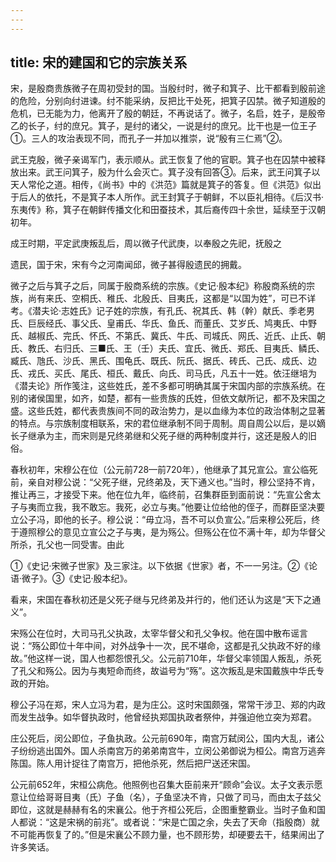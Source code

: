 ```yaml
---
---
---
```

title: 宋的建国和它的宗族关系
---



宋，是殷商贵族微子在周初受封的国。当殷纣时，微子和箕子、比干都看到殷前途的危险，分别向纣进谏。纣不能采纳，反把比干处死，把箕子囚禁。微子知道殷的危机，已无能为力，他离开了殷的朝廷，不再说话了。微子，名启，姓子，是殷帝乙的长子，纣的庶兄。箕子，是纣的诸父，一说是纣的庶兄。比干也是一位王子①。三人的攻治表现不同，而孔子一并加以推崇，说“殷有三仁焉”②。

武王克殷，微子亲谒军门，表示顺从。武王恢复了他的官职。箕子也在囚禁中被释放出来。武王问箕子，殷为什么会灭亡。箕子没有回答③。后来，武王问箕子以天人常伦之道。相传，《尚书》中的《洪范》篇就是箕子的答复。但《洪范》似出于后人的依托，不是箕子本人所作。武王封箕子于朝鲜，不以臣礼相待。《后汉书·东夷传》称，箕子在朝鲜传播文化和田蚕技术，其后裔传四十余世，延续至于汉朝初年。

成王时期，平定武庚叛乱后，周以微子代武庚，以奉殷之先祀，抚殷之

遗民，国于宋，宋有今之河南闻邱，微子甚得殷遗民的拥戴。

微子之后与箕子之后，同属于殷商系统的宗族。《史记·殷本纪》称殷商系统的宗族，尚有来氏、空桐氏、稚氏、北殷氏、目夷氏，这都是“以国为姓”，可已不详考。《潜夫论·志姓氏》记子姓的宗族，有孔氏、祝其氏、韩（幹）献氏、季老男氏、巨辰经氏、事父氏、皇甫氏、华氏、鱼氏、而董氏、艾岁氏、鸠夷氏、中野氏、越椒氏、完氏、怀氏、不第氏、冀氏、牛氏、司城氏、网氏、近氏、止氏、朝氏、教氏、右归氏、三■氏、王（壬）夫氏、宜氏、微氏、郑氏、目夷氏、鳞氏、臧氏、虺氏、沙氏、黑氏、围龟氏、既氏、阮氏、据氏、砖氏、己氏、成氏、边氏、戎氏、买氏、尾氏、桓氏、戴氏、向氏、司马氏，凡五十一姓。依汪继培为《潜夫论》所作笺注，这些姓氏，差不多都可明确其属于宋国内部的宗族系统。在别的诸侯国里，如齐，如楚，都有一些贵族的氏姓，但依文献所记，都不及宋国之盛。这些氏姓，都代表贵族间不同的政治势力，是以血缘为本位的政治体制之显著的特点。与宗族制度相联系，宋的君位继承制不同于周制。周自周公以后，是以嫡长子继承为主，而宋则是兄终弟继和父死子继的两种制度并行，这还是殷人的旧俗。

春秋初年，宋穆公在位（公元前728—前720年），他继承了其兄宣公。宣公临死前，亲自对穆公说：“父死子继，兄终弟及，天下通义也。”当时，穆公坚持不肯，推让再三，才接受下来。他在位九年，临终前，召集群臣到面前说：“先宣公舍太子与夷而立我，我不敢忘。我死，必立与夷。”他要让位给他的侄子，而群臣坚决要立公子冯，即他的长子。穆公说：“毋立冯，吾不可以负宣公。”后来穆公死后，终于遵照穆公的意见立宣公之子与夷，是为殇公。但殇公在位不满十年，却为华督父所杀，孔父也一同受害。由此

①《史记·宋微子世家》及三家注。以下依据《世家》者，不一一另注。②《论语·微子》。③《史记·殷本纪》。

看来，宋国在春秋初还是父死子继与兄终弟及并行的，他们还认为这是“天下之通义”。

宋殇公在位时，大司马孔父执政，太宰华督父和孔父争权。他在国中散布谣言说：“殇公即位十年中间，对外战争十一次，民不堪命，这都是孔父执政不好的缘故。”他这样一说，国人也都怨恨孔父。公元前710年，华督父率领国人叛乱，杀死了孔父和殇公。因为与夷短命而终，故谥号为“殇”。这次叛乱是宋国戴族中华氏专政的开始。

穆公子冯在郑，宋人立冯为君，是为庄公。这时宋国颇强，常常干涉卫、郑的内政而发生战争。如华督执政时，他曾经执郑国执政者祭仲，并强迫他立突为郑君。

庄公死后，闵公即位，子鱼执政。公元前690年，南宫万弑闵公，国内大乱，诸公子纷纷逃出国外。国人杀南宫万的弟弟南宫牛，立闵公弟御说为桓公。南宫万逃奔陈国。陈人用计捉往了南宫万，把他杀死，然后把尸送还宋国。

公元前652年，宋桓公病危。他照例也召集大臣前来开“顾命”会议。太子文表示愿意让位给哥哥目夷（氏）子鱼（名），子鱼坚决不肯，只做了司马，而由太子兹父即位，这就是赫赫有名的宋襄公。他于齐桓公死后，企图重整霸业。当时子鱼和国人都说：“这是宋祸的前兆”。或者说：“宋是亡国之余，失去了天命（指殷商）就不可能再恢复了的。”但是宋襄公不顾力量，也不顾形势，却硬要去干，结果闹出了许多笑话。